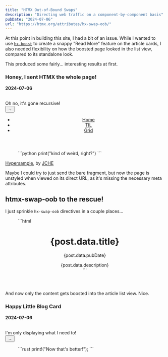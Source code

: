 ```yaml
---
title: "HTMX Out-of-Bound Swaps"
description: "Directing web traffic on a component-by-component basis"
pubDate: "2024-07-06"
url: "https://htmx.org/attributes/hx-swap-oob/"
---
```


At this point in building this site, I had a bit of an issue. While I wanted to use [`hx-boost`](https://htmx.org/attributes/hx-boost/) to create a snappy "Read More" feature on the article cards, I also needed flexibility on how the boosted page looked in the list view, compared to its standalone look.

This produced some fairly... interesting results at first.


<div class="box">
  <strong class="block titlebar">
    <div class="f-row">
      <h3 class="flex-grow:1">Honey, I sent HTMX the whole page!</h3>
      <p>2024-07-06</p>
    </div>
  </strong>
  <br /> 
  <div class="f-switch">
    <sub-title class="flex-grow:1">Oh no, it's gone recursive!</sub-title>
    <div class="f-row flex-grow:0 center">
      <a href="https://htmx.org/attributes/hx-swap-oob/" aria-label="Explore">
        <button class="iconbutton" type="button">→</button>
      </a> 
    </div>
  </div>
  <main>  
  <header class="navbar">
    <nav aria-label="Site sections">
      <ul role="list">
        <li><a href="/">Home</a></li>
        <li><a href="/til">TIL</a></li>
        <li><a href="/grid">Grid</a></li>
      </ul>
    </nav>
  </header>

  <figure>
  ```python
  print("kind of weird, right?")
  ```
  </figure>
  <footer>
    <p><a href="https://github.com/johnhkchen/hypersample">Hypersample</a>, by <a href="https://jche1156.github.io">JCHE</a></p>
  </footer>
  </main>    
</div>

Maybe I could try to just send the bare fragment, but now the page is unstyled when viewed on its direct URL, as it's missing the necessary meta attributes.

## htmx-swap-oob to the rescue!

I just sprinkle `hx-swap-oob` directives in a couple places...

<figure>
```html
<header class="navbar" hx-swap-oob="none">
<div hx-swap-oob="none">
  <h1>{post.data.title}</h1>
  <p class="mono-font">{post.data.pubDate}</p>
  <sub-title>{post.data.description}</sub-title>
</div>
<footer hx-swap-oob="none">
```
</figure>

And now only the content gets boosted into the article list view. Nice.



<div class="box">
  <strong class="block titlebar">
    <div class="f-row">
      <h3 class="flex-grow:1">Happy Little Blog Card</h3>
      <p>2024-07-06</p>
    </div>
  </strong>
  <br />
  <div class="f-switch">
    <sub-title class="flex-grow:1">I'm only displaying what I need to!</sub-title> 
    <div class="f-row flex-grow:0 center" hx-boost="true">
      <a href="https://en.wikipedia.org/wiki/Don%27t_Make_Me_Think" aria-label="Explore"> 
        <button class="iconbutton" type="button">→</button>
      </a>
    </div> 
  </div>
  <figure>
  ```rust
    print!("Now that's better!");
  ```
  </figure>
</div>
